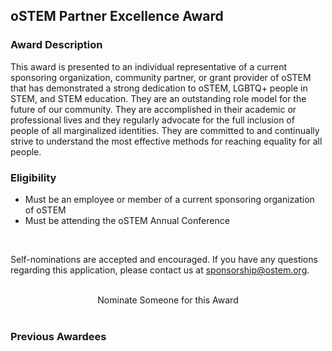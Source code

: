 
<SiteLayout title="Awards - Partner Excellence" accent="apricot">

<div>

## oSTEM Partner Excellence Award

### Award Description

This award is presented to an individual representative of a current sponsoring
organization, community partner, or grant provider of oSTEM that has
demonstrated a strong dedication to oSTEM, LGBTQ+ people in STEM, and STEM
education. They are an outstanding role model for the future of our community.
They are accomplished in their academic or professional lives and they regularly
advocate for the full inclusion of people of all marginalized identities. They
are committed to and continually strive to understand the most effective methods
for reaching equality for all people.

### Eligibility

- Must be an employee or member of a current sponsoring organization of oSTEM
- Must be attending the oSTEM Annual Conference

<br />

Self-nominations are accepted and encouraged. If you have any questions
regarding this application, please contact us at sponsorship@ostem.org.

<br />
<div align="center">
  <AwardCardButton url="https://forms.gle/hpQSZyGk4iJNGXoBA">
    Nominate Someone for this Award
  </AwardCardButton>
</div>

</div>

<br />

<div>

### Previous Awardees

<div className="grid gap-8 md:grid-cols-2 my-1">
  <AwardeeCard
    awardeeName="Casady Wyckoff - The Boeing Company"
    awardYear={2022}
    profileImg="/images/awards/partner-excellence-award/casady-2022.jpg"
    altDesc="Profile picture of Casady Wyckoff"
    width={300}
    height={200}
  />
  <AwardeeCard
    awardeeName="Stuart Duncan - University of Connecticut"
    awardYear={2021}
    profileImg="/images/pattern/rainbox-box-pattern-desaturated.png"
    altDesc="Profile picture of Stuart Duncan"
    width={180}
    height={220}
  />
  <AwardeeCard
    awardeeName="Beau Williams - Boeing Sr Manager"
    awardYear={2019}
    profileImg="/images/awards/partner-excellence-award/beau-williams-2019.jpeg"
    altDesc="Profile picture of Beau Williams"
    width={180}
    height={220}
  />
  <AwardeeCard
    awardeeName="Lianna Newman - ConsenSys"
    awardYear={2018}
    profileImg="/images/awards/partner-excellence-award/lianna-newman-2018.jpeg"
    altDesc="Profile picture of Lianna Newman"
    width={150}
    height={227}
  />
  <AwardeeCard
    awardeeName="Steve Riley - NASA"
    awardYear={2017}
    profileImg="/images/awards/partner-excellence-award/steve-riley-2017.jpeg"
    altDesc="Profile picture of Steve Riley"
    width={150}
    height={226}
  />
  <AwardeeCard
    awardeeName="Wolfgang Sigmund - University of Florida"
    awardYear={2016}
    profileImg="/images/awards/partner-excellence-award/wolfgang-sigmund-2016.jpeg"
    altDesc="Profile picture of Wolfgang Sigmund"
    width={150}
    height={255}
  />
  <AwardeeCard
    awardeeName="Gib Murray - Raytheon"
    awardYear={2015}
    profileImg="/images/awards/partner-excellence-award/gib-murray-2015.jpeg"
    altDesc="Profile picture of Gib Murray"
    width={200}
    height={200}
  />
</div>

</div>
</SiteLayout>
